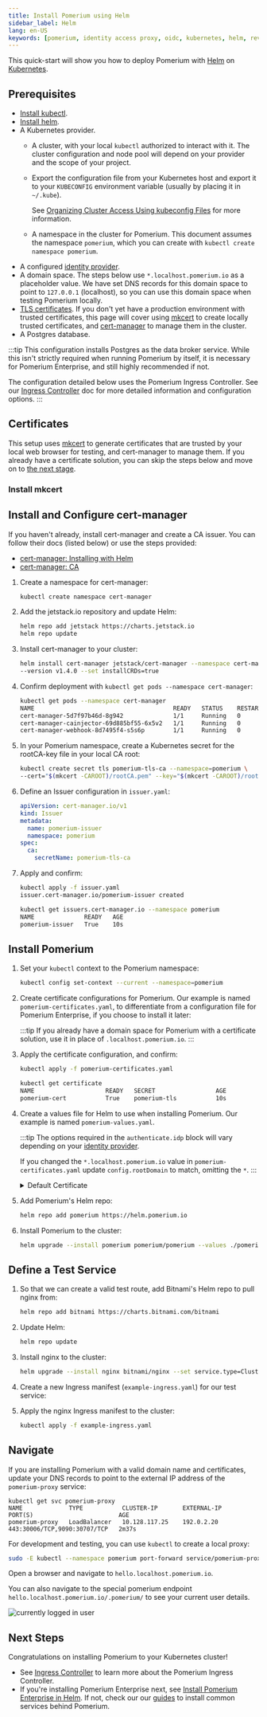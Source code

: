 ```yaml
---
title: Install Pomerium using Helm
sidebar_label: Helm
lang: en-US
keywords: [pomerium, identity access proxy, oidc, kubernetes, helm, reverse proxy, ingress controller]
---
```



This quick-start will show you how to deploy Pomerium with [Helm] on [Kubernetes].

## Prerequisites

- [Install kubectl].
- [Install helm].
- A Kubernetes provider.
  - A cluster, with your local `kubectl` authorized to interact with it. The cluster configuration and node pool will depend on your provider and the scope of your project.
  - Export the configuration file from your Kubernetes host and export it to your `KUBECONFIG` environment variable (usually by placing it in `~/.kube`).

    See [Organizing Cluster Access Using kubeconfig Files] for more information.
  - A namespace in the cluster for Pomerium. This document assumes the namespace `pomerium`, which you can create with `kubectl create namespace pomerium`.
- A configured [identity provider].
- A domain space. The steps below use `*.localhost.pomerium.io` as a placeholder value. We have set DNS records for this domain space to point to `127.0.0.1` (localhost), so you can use this domain space when testing Pomerium locally.
- [TLS certificates]. If you don't yet have a production environment with trusted certificates, this page will cover using [mkcert] to create locally trusted certificates, and [cert-manager] to manage them in the cluster.
- A Postgres database.

:::tip
This configuration installs Postgres as the data broker service. While this isn't strictly required when running Pomerium by itself, it is necessary for Pomerium Enterprise, and still highly recommended if not.

The configuration detailed below uses the Pomerium Ingress Controller. See our [Ingress Controller] doc for more detailed information and configuration options.
:::

## Certificates

This setup uses [mkcert] to generate certificates that are trusted by your local web browser for testing, and cert-manager to manage them. If you already have a certificate solution, you can skip the steps below and move on to [the next stage](#install-pomerium).

### Install mkcert

<InstallMkcert/>

## Install and Configure cert-manager

If you haven't already, install cert-manager and create a CA issuer. You can follow their docs (listed below) or use the steps provided:

- [cert-manager: Installing with Helm]
- [cert-manager: CA]

1. Create a namespace for cert-manager:

   ```bash
   kubectl create namespace cert-manager
   ```

1. Add the jetstack.io repository and update Helm:

   ```bash
   helm repo add jetstack https://charts.jetstack.io
   helm repo update
   ```

1. Install cert-manager to your cluster:

   ```bash
   helm install cert-manager jetstack/cert-manager --namespace cert-manager --create-namespace \
   --version v1.4.0 --set installCRDs=true
   ```

1. Confirm deployment with `kubectl get pods --namespace cert-manager`:

    ```bash {1}
    kubectl get pods --namespace cert-manager
    NAME                                       READY   STATUS    RESTARTS   AGE
    cert-manager-5d7f97b46d-8g942              1/1     Running   0          33s
    cert-manager-cainjector-69d885bf55-6x5v2   1/1     Running   0          33s
    cert-manager-webhook-8d7495f4-s5s6p        1/1     Running   0          33s
    ```

1. In your Pomerium namespace, create a Kubernetes secret for the rootCA-key file in your local CA root:

   ```bash
   kubectl create secret tls pomerium-tls-ca --namespace=pomerium \
   --cert="$(mkcert -CAROOT)/rootCA.pem" --key="$(mkcert -CAROOT)/rootCA-key.pem"
   ```

1. Define an Issuer configuration in `issuer.yaml`:

   ```yaml
   apiVersion: cert-manager.io/v1
   kind: Issuer
   metadata:
     name: pomerium-issuer
     namespace: pomerium
   spec:
     ca:
       secretName: pomerium-tls-ca
   ```

1. Apply and confirm:

   ```bash {1}
   kubectl apply -f issuer.yaml
   issuer.cert-manager.io/pomerium-issuer created

   kubectl get issuers.cert-manager.io --namespace pomerium
   NAME              READY   AGE
   pomerium-issuer   True    10s
   ```

## Install Pomerium

1. Set your `kubectl` context to the Pomerium namespace:

   ```bash
   kubectl config set-context --current --namespace=pomerium
   ```

1. Create certificate configurations for Pomerium. Our example is named `pomerium-certificates.yaml`, to differentiate from a configuration file for Pomerium Enterprise, if you choose to install it later:

   <PomeriumCerts/>

   :::tip
   If you already have a domain space for Pomerium with a certificate solution, use it in place of `.localhost.pomerium.io`.
   :::

1. Apply the certificate configuration, and confirm:

   ```bash
   kubectl apply -f pomerium-certificates.yaml
   ```

   ```bash {1}
   kubectl get certificate
   NAME                    READY   SECRET                 AGE
   pomerium-cert           True    pomerium-tls           10s
   ```

1. Create a values file for Helm to use when installing Pomerium. Our example is named `pomerium-values.yaml`.

   <PomeriumValues/>

   :::tip
   The options required in the `authenticate.idp` block will vary depending on your [identity provider].

   If you changed the `*.localhost.pomerium.io` value in `pomerium-certificates.yaml` update `config.rootDomain` to match, omitting the `*`.
   :::

   <details>
      <summary>Default Certificate</summary>
      <div>
      If you're using a single wildcard certificate for all routes managed by Pomerium, you can set it in an annotation for the ingress controller.

      Add a block defining the default certificate to `pomerium-values.yaml`:

      ```yaml
      ingressController:
      ingressClassResource:
         defaultCertSecret: 'namespace/certSecretName'
      ```

      Now when defining ingresses you need not specify individual certificates, as documented in our example service below.

      </div>
   </details>

1. Add Pomerium's Helm repo:

   ```bash
   helm repo add pomerium https://helm.pomerium.io
   ```

1. Install Pomerium to the cluster:

   ```bash
   helm upgrade --install pomerium pomerium/pomerium --values ./pomerium-values.yaml
   ```

## Define a Test Service

1. So that we can create a valid test route, add Bitnami's Helm repo to pull nginx from:

   ```bash
   helm repo add bitnami https://charts.bitnami.com/bitnami
   ```

1. Update Helm:

   ```bash
   helm repo update
   ```

1. Install nginx to the cluster:

   ```bash
   helm upgrade --install nginx bitnami/nginx --set service.type=ClusterIP
   ```

1. Create a new Ingress manifest (`example-ingress.yaml`) for our test service:

   <ExampleIngress/>

1. Apply the nginx Ingress manifest to the cluster:

   ```bash
   kubectl apply -f example-ingress.yaml
   ```

## Navigate

If you are installing Pomerium with a valid domain name and certificates, update your DNS records to point to the external IP address of the `pomerium-proxy` service:

```none {1}
kubectl get svc pomerium-proxy
NAME             TYPE           CLUSTER-IP       EXTERNAL-IP      PORT(S)                        AGE
pomerium-proxy   LoadBalancer   10.128.117.25    192.0.2.20       443:30006/TCP,9090:30707/TCP   2m37s
```

For development and testing, you can use `kubectl` to create a local proxy:

```bash
sudo -E kubectl --namespace pomerium port-forward service/pomerium-proxy 443:443
```

Open a browser and navigate to `hello.localhost.pomerium.io`.

You can also navigate to the special pomerium endpoint `hello.localhost.pomerium.io/.pomerium/` to see your current user details.

![currently logged in user](./img/logged-in-as.png)

## Next Steps

Congratulations on installing Pomerium to your Kubernetes cluster!

- See [Ingress Controller] to learn more about the Pomerium Ingress Controller.
- If you're installing Pomerium Enterprise next, see [Install Pomerium Enterprise in Helm]. If not, check our our [guides](/docs/guides) to install common services behind Pomerium.

[cert-manager]: https://cert-manager.io/docs/
[cert-manager: CA]: https://cert-manager.io/docs/configuration/ca/
[cert-manager: Installing with Helm]: https://cert-manager.io/docs/installation/kubernetes/#installing-with-helm
[Helm]: https://helm.sh
[Install helm]: https://helm.sh/docs/using_helm/
[identity provider]: /docs/identity-providers
[Ingress Controller]: /docs/k8s/ingress.md
[Install Pomerium Enterprise in Helm]: /docs/enterprise/install/helm
[Install kubectl]: https://kubernetes.io/docs/tasks/tools/install-kubectl/
[Kubernetes]: https://kubernetes.io
[mkcert]: https://github.com/FiloSottile/mkcert
[Organizing Cluster Access Using kubeconfig Files]: https://kubernetes.io/docs/concepts/configuration/organize-cluster-access-kubeconfig/
[tls certificates]: ../topics/certificates
